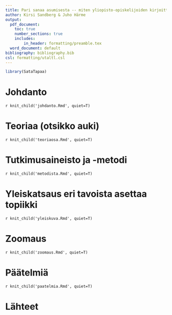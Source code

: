```yaml
---
title: Pari sanaa asumisesta -- miten yliopisto-opiskelijoiden kirjoittamissa vaihtoraporteissa asetetaan asuminen tekstikappaleen topiikiksi?
author: Kirsi Sandberg & Juho Härme
output:
  pdf_document: 
    toc: true
    number_sections: true
    includes:
        in_header: formatting/preamble.tex
  word_document: default
bibliography: bibliography.bib
csl: formatting/utaltl.csl
---
```



```r

library(SataTapaa)

```

# Johdanto

`r knit_child('johdanto.Rmd', quiet=T)`

# Teoriaa (otsikko auki)

`r knit_child('teoriaosa.Rmd', quiet=T)`

# Tutkimusaineisto ja -metodi

`r knit_child('metodista.Rmd', quiet=T)`

# Yleiskatsaus eri tavoista asettaa topiikki

`r knit_child('yleiskuva.Rmd', quiet=T)`

# Zoomaus

`r knit_child('zoomaus.Rmd', quiet=T)`

# Päätelmiä

`r knit_child('paatelmia.Rmd', quiet=T)`

# Lähteet

